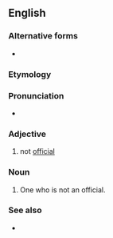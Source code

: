 ==English==

===Alternative forms===
* {{l|en|non-official}}

===Etymology===
{{prefix|en|non|official}}

===Pronunciation===
* {{rhymes|en|ɪʃəl}}

===Adjective===
{{en-adj|-}}

# not [[official]]

===Noun===
{{en-noun}}

# One who is not an official.

===See also===
* {{l|en|unofficial}}